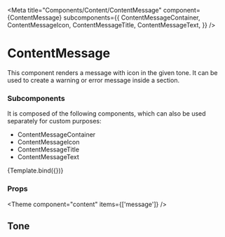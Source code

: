 
<Meta
  title="Components/Content/ContentMessage"
  component={ContentMessage}
  subcomponents={{
    ContentMessageContainer,
    ContentMessageIcon,
    ContentMessageTitle,
    ContentMessageText,
  }}
/>

# ContentMessage

This component renders a message with icon in the given tone.
It can be used to create a warning or error message inside a section.

### Subcomponents

It is composed of the following components, which can also be used separately for custom purposes:

- ContentMessageContainer
- ContentMessageIcon
- ContentMessageTitle
- ContentMessageText


<Canvas>
  <Story
    name="Default"
    args={{
      title: 'No items',
      text: 'No data available for this view',
      icon: 'Info',
    }}
    argTypes={{
      icon: {
        options: ['None', 'Info', 'Warning', 'Error'],
        mapping: {
          None: undefined,
          Info: IconInfo,
          Warning: IconWarning,
          Error: IconError,
        },
        control: { type: 'select' },
      },
      tone: {
        options: Object.values(Tone),
        control: { type: 'select' },
      },
    }}
  >
    {Template.bind({})}
  </Story>
</Canvas>

### Props

<ArgsTable story="Default" />



<Theme component="content" items={['message']} />

## Tone

<Canvas>
  <Story name="Primary">
    <ContentMessage
      tone={Tone.primary}
      icon={IconInfo}
      title="Primary"
      text="Text"
    />
  </Story>
  <Story name="Neutral">
    <ContentMessage
      tone={Tone.neutral}
      icon={IconInfo}
      title="Neutral"
      text="Text"
    />
  </Story>
  <Story name="Warning">
    <ContentMessage
      tone={Tone.warning}
      icon={IconInfo}
      title="Warning"
      text="Text"
    />
  </Story>
  <Story name="Critical">
    <ContentMessage
      tone={Tone.critical}
      icon={IconInfo}
      title="Critical"
      text="Text"
    />
  </Story>
  <Story name="Success">
    <ContentMessage
      tone={Tone.success}
      icon={IconInfo}
      title="Success"
      text="Text"
    />
  </Story>
  <Story name="Informative">
    <ContentMessage
      tone={Tone.informative}
      icon={IconInfo}
      title="Informative"
      text="Text"
    />
  </Story>
</Canvas>
